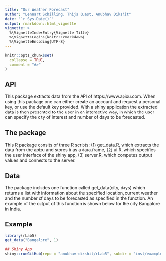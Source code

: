 ```yaml
---
title: "Our Weather Forecast"
author: "Lennart Schilling, Thijs Quast, Anubhav Dikshit"
date: "`r Sys.Date()`"
output: rmarkdown::html_vignette
vignette: >
  %\VignetteIndexEntry{Vignette Title}
  %\VignetteEngine{knitr::rmarkdown}
  %\VignetteEncoding{UTF-8}
---
```


```r
knitr::opts_chunk$set(
  collapse = TRUE,
  comment = "#>"
)
```
## API

This package extracts data from the API of https://www.apixu.com. When using this package one can either create an account and request a personal key, or use the default key provided. With a shiny application the extracted data is then presented to the user in an interactive way, in which the user can specify the city of interest and number of days to be forecasted.


## The package
This R package consits of three R scripts: (1) get_data.R, which extracts the data from the apixu and stores it as a data.frame, (2) ui.R, which specifies the user interface of the shiny app, (3) server.R, which computes output values and connects to the server.

## Data
The package includes one function called get_data(city, days) which returns a list with information about the specified location, current weather and the number of days to be forecasted as specified in the function. An example of the output of this function is shown below for the city Bangalore in India.

## Example
```r
library(rLab5)
get_data("Bangalore", 1)
```

```r
## Shiny App
shiny::runGitHub(repo = "anubhav-dikshit/rLab5", subdir = "inst/examples")
```

